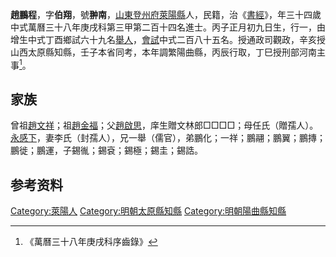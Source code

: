 {{明清人物信息框
| 姓名 = 趙鵬程
| 原名 =
| 圖片名稱= 
| 圖片大小 =
| 圖片說明 = 
| 最高職務 =
| 國家 = 大明 
| 爵位 =
| 籍貫 = [[山東|山東]][[登州府|登州府]][[萊陽縣|萊陽縣]]
| 族裔 = 
| 旗籍 = 
| 字號 = 
| 諡號 =
| 出生日期 = 丙子正月初九日
| 出生地點 =
| 逝世日期 = 
| 逝世地點 =
| 墓葬 =
| 配偶 = 李氏（封孺人）
| 親屬 = 曾祖[[趙文祥|趙文祥]]，祖[[趙金福|趙金福]]，父[[趙啟思|趙啟思]]，母任氏（贈孺人）
| 出身 =
* 萬曆三十八年庚戌科進士
| 經歷 =
| 著作 =  
*
*
*
}}
'''趙鵬程'''{{BD|1576年||？年||}}，字'''伯翔'''，號'''翀南'''，[[山東|山東]][[登州府|登州府]][[萊陽縣|萊陽縣]]人，民籍，治《[[書經|書經]]》，年三十四歲中式萬曆三十八年庚戌科第三甲第二百十四名進士。丙子正月初九日生，行一，由增生中式丁酉鄉試六十九名[[舉人|舉人]]，[[會試|會試]]中式二百八十五名。授通政司觀政，辛亥授山西太原縣知縣，壬子本省同考，本年調繁陽曲縣，丙辰行取，丁巳授刑部河南主事<ref>《萬曆三十八年庚戌科序齒錄》</ref>。

== 家族 ==
曾祖[[趙文祥|趙文祥]]；祖[[趙金福|趙金福]]；父[[趙啟思|趙啟思]]，庠生贈文林郎□□□□；母任氏（贈孺人）。[[永感下|永感下]]，妻李氏（封孺人），兄一舉（儒官），弟鵬化；一祥；鵬翮；鵬翼；鵬摶；鵬徙；鵬運，子錫㣧；錫袞；錫極；錫圭；錫誥。

== 参考资料 ==
{{reflist}}

{{萬曆三十八年庚戌科殿试金榜}}

{{Authority control}}

{{DEFAULTSORT:}}
[[Category:萊陽人|Category:萊陽人]]
[[Category:明朝太原縣知縣|Category:明朝太原縣知縣]]
[[Category:明朝陽曲縣知縣|Category:明朝陽曲縣知縣]]


{{明朝人物小作品}}